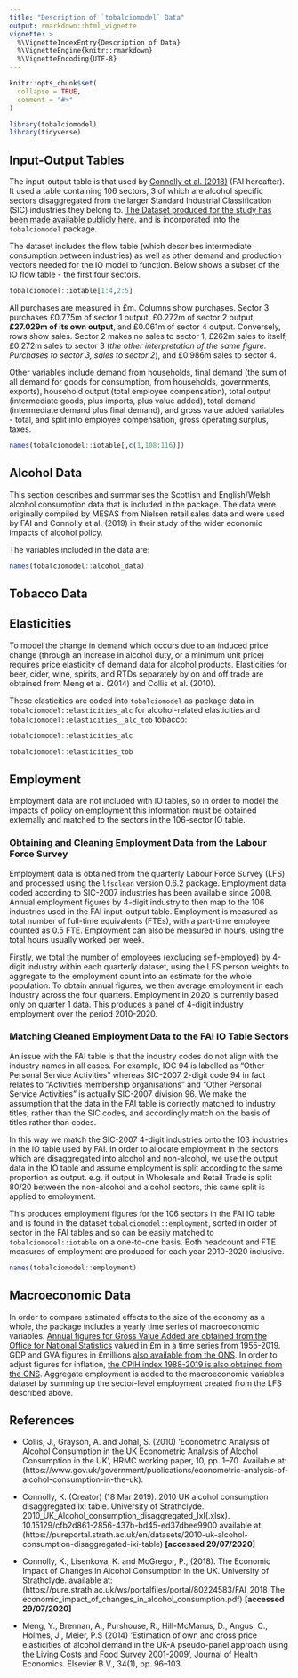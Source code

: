 ```yaml
---
title: "Description of `tobalciomodel` Data"
output: rmarkdown::html_vignette
vignette: >
  %\VignetteIndexEntry{Description of Data}
  %\VignetteEngine{knitr::rmarkdown}
  %\VignetteEncoding{UTF-8}
---
```


```r
knitr::opts_chunk$set(
  collapse = TRUE,
  comment = "#>"
)
```

```r
library(tobalciomodel)
library(tidyverse)
```

## Input-Output Tables

The input-output table is that used by [Connolly et al. (2018)](https://strathprints.strath.ac.uk/63723/) (FAI hereafter). It used a table containing 106 sectors, 3 of which are alcohol specific sectors disaggregated from the larger Standard Industrial Classification (SIC) industries they belong to. [The Dataset produced for the study has been made available publicly here.](https://pureportal.strath.ac.uk/en/datasets/2010-uk-alcohol-consumption-disaggregated-ixi-table) and is incorporated into the `tobalciomodel` package.

The dataset includes the flow table (which describes intermediate consumption between industries) as well as other demand and production vectors needed for the IO model to function. Below shows a subset of the IO flow table - the first four sectors. 

```r
tobalciomodel::iotable[1:4,2:5]
```

All purchases are measured in £m. Columns show purchases. Sector 3 purchases £0.775m of sector 1 output, £0.272m of sector 2 output, __£27.029m of its own output__, and £0.061m of sector 4 output. Conversely, rows show sales. Sector 2 makes no sales to sector 1, £262m sales to itself, £0.272m sales to sector 3 (*the other interpretation of the same figure. Purchases to sector 3, sales to sector 2*), and £0.986m sales to sector 4. 

Other variables include demand from households, final demand (the sum of all demand for goods for consumption, from households, governments, exports), household output (total employee compensation), total output (intermediate goods, plus imports, plus value added), total demand (intermediate demand plus final demand), and gross value added variables - total, and split into employee compensation, gross operating surplus, taxes.  

```r
names(tobalciomodel::iotable[,c(1,108:116)])
```


## Alcohol Data

This section describes and summarises the Scottish and English/Welsh alcohol consumption data that is included in the package. The data were originally compiled by MESAS from Nielsen retail sales data and were used by FAI and Connolly et al. (2019) in their study of the wider economic impacts of alcohol policy. 

The variables included in the data are:

```r
names(tobalciomodel::alcohol_data)
```

## Tobacco Data


## Elasticities

To model the change in demand which occurs due to an induced price change (through an increase in alcohol duty, or a minimum unit price) requires price elasticity of demand data for alcohol products. Elasticities for beer, cider, wine, spirits, and RTDs separately by on and off trade are obtained from Meng et al. (2014) and Collis et al. (2010). 

These elasticities are coded into `tobalciomodel` as package data in `tobalciomodel::elasticities_alc` for alcohol-related elasticities and `tobalciomodel::elasticities__alc_tob` tobacco:

```r
tobalciomodel::elasticities_alc
```

```r
tobalciomodel::elasticities_tob
```

## Employment

Employment data are not included with IO tables, so in order to model the impacts of policy on employment this information must be obtained externally and matched to the sectors in the 106-sector IO table. 

### Obtaining and Cleaning Employment Data from the Labour Force Survey

Employment data is obtained from the quarterly Labour Force Survey (LFS) and processed using the `lfsclean` version 0.6.2 package. Employment data coded according to SIC-2007 industries has been available since 2008. Annual employment figures by 4-digit industry to then map to the 106 industries used in the FAI input-output table. Employment is measured as total number of full-time equivalents (FTEs), with a part-time employee counted as 0.5 FTE. Employment can also be measured in hours, using the total hours usually worked per week.   

Firstly, we total the number of employees (excluding self-employed) by 4-digit industry within each quarterly dataset, using the LFS person weights to aggregate to the employment count into an estimate for the whole population. To obtain annual figures, we then average employment in each industry across the four quarters. Employment in 2020 is currently based only on quarter 1 data. This produces a panel of 4-digit industry employment over the period 2010-2020.  

### Matching Cleaned Employment Data to the FAI IO Table Sectors

An issue with the FAI table is that the industry codes do not align with the industry names in all cases. For example, IOC 94 is labelled as "Other Personal Service Activities" whereas SIC-2007 2-digit code 94 in fact relates to "Activities membership organisations" and "Other Personal Service Activities" is actually SIC-2007 division 96. We make the assumption that the data in the FAI table is correctly matched to industry titles, rather than the SIC codes, and accordingly match on the basis of titles rather than codes. 

In this way we match the SIC-2007 4-digit industries onto the 103 industries in the IO table used by FAI. In order to allocate employment in the sectors which are disaggregated into alcohol and non-alcohol, we use the output data in the IO table and assume employment is split according to the same proportion as output. e.g. if output in Wholesale and Retail Trade is split 80/20 between the non-alcohol and alcohol sectors, this same split is applied to employment. 

This produces employment figures for the 106 sectors in the FAI IO table and is found in the dataset `tobalciomodel::employment`, sorted in order of sector in the FAI tables and so can be easily matched to `tobalciomodel::iotable` on a one-to-one basis. Both headcount and FTE measures of employment are produced for each year 2010-2020 inclusive.  

```r
names(tobalciomodel::employment)
```

## Macroeconomic Data 

In order to compare estimated effects to the size of the economy as a whole, the package includes a yearly time series of macroeconomic variables. [Annual figures for Gross Value Added are obtained from the Office for National Statistics](https://www.ons.gov.uk/economy/grossvalueaddedgva/timeseries/abml/pn2) valued in £m in a time series from 1955-2019. GDP and GVA figures in £millions [also available from the ONS](https://www.ons.gov.uk/economy/grossdomesticproductgdp/datasets/uksecondestimateofgdpdatatables). In order to adjust figures for inflation, [the CPIH index 1988-2019 is also obtained from the ONS](https://www.ons.gov.uk/economy/inflationandpriceindices/timeseries/l522/mm23). Aggregate employment is added to the macroeconomic variables dataset by summing up the sector-level employment created from the LFS described above. 


## References

- Collis, J., Grayson, A. and Johal, S. (2010) ‘Econometric Analysis of Alcohol Consumption in the UK Econometric Analysis of Alcohol Consumption in the UK’, HRMC working paper, 10, pp. 1–70. Available at: (https://www.gov.uk/government/publications/econometric-analysis-of-alcohol-consumption-in-the-uk).

- Connolly, K. (Creator) (18 Mar 2019). 2010 UK alcohol consumption disaggregated IxI table. University of Strathclyde. 2010_UK_Alcohol_consumption_disaggregated_IxI(.xlsx). 10.15129/cfb2d861-2856-437b-bd45-ed37dbee9900 available at: (https://pureportal.strath.ac.uk/en/datasets/2010-uk-alcohol-consumption-disaggregated-ixi-table) __[accessed 29/07/2020]__

- Connolly, K., Lisenkova, K. and McGregor, P., (2018). The Economic Impact of Changes in Alcohol Consumption in the UK. University of Strathclyde.  available at: (https://pure.strath.ac.uk/ws/portalfiles/portal/80224583/FAI_2018_The_economic_impact_of_changes_in_alcohol_consumption.pdf) __[accessed 29/07/2020]__

- Meng, Y., Brennan, A., Purshouse, R., Hill-McManus, D., Angus, C., Holmes, J., Meier, P.S (2014) ‘Estimation of own and cross price elasticities of alcohol demand in the UK-A pseudo-panel approach using the Living Costs and Food Survey 2001-2009’, Journal of Health Economics. Elsevier B.V., 34(1), pp. 96–103.
